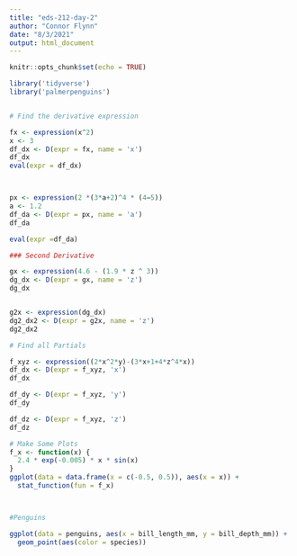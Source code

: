 ```yaml
---
title: "eds-212-day-2"
author: "Connor Flynn"
date: "8/3/2021"
output: html_document
---
```


```r
knitr::opts_chunk$set(echo = TRUE)

library('tidyverse')
library('palmerpenguins')



```



```r
# Find the derivative expression

fx <- expression(x^2)
x <- 3
df_dx <- D(expr = fx, name = 'x')
df_dx
eval(expr = df_dx)



px <- expression(2 *(3*a+2)^4 * (4−5))
a <- 1.2
df_da <- D(expr = px, name = 'a')
df_da

eval(expr =df_da)
```


```r
### Second Derivative

gx <- expression(4.6 - (1.9 * z ^ 3))
dg_dx <- D(expr = gx, name = 'z')
dg_dx


g2x <- expression(dg_dx)
dg2_dx2 <- D(expr = g2x, name = 'z')
dg2_dx2
```


```r
# Find all Partials 

f_xyz <- expression((2*x^2*y)-(3*x+1+4*z^4*x))
df_dx <- D(expr = f_xyz, 'x')
df_dx

df_dy <- D(expr = f_xyz, 'y')
df_dy

df_dz <- D(expr = f_xyz, 'z')
df_dz
```




```r
# Make Some Plots
f_x <- function(x) {
  2.4 * exp(-0.005) * x * sin(x)
}
ggplot(data = data.frame(x = c(-0.5, 0.5)), aes(x = x)) +
  stat_function(fun = f_x)




```




```r
#Penguins

ggplot(data = penguins, aes(x = bill_length_mm, y = bill_depth_mm)) +
  geom_point(aes(color = species))






```

